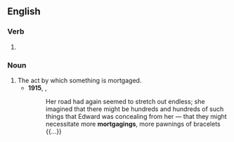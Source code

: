 ==English==

===Verb===
{{head|en|verb form}}

# {{present participle of|en|mortgage|nocat=1}}

===Noun===
{{en-noun}}

# The act by which something is mortgaged.
#* '''1915''', {{w|Ford Madox Ford}}, ''{{w|The Good Soldier}}''
#*: Her road had again seemed to stretch out endless; she imagined that there might be hundreds and hundreds of such things that Edward was concealing from her — that they might necessitate more '''mortgagings''', more pawnings of bracelets {{...}}